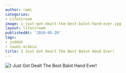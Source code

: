 ```yaml
---
author: rami
categories:
- Lifestream
image: i-just-got-dealt-the-best-balot-hand-ever.jpg
layout: lifestream
publishedAt: '2010-05-20'
tags:
- jeddah
- saudi-arabia
title: I Just Got Dealt The Best Balot Hand Ever!
---
```


![I Just Got Dealt The Best Balot Hand Ever! ](/assets/images/content/lifestream/i-just-got-dealt-the-best-balot-hand-ever.jpg)
